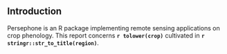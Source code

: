 ## **Introduction**

Persephone is an R package implementing remote sensing applications on crop phenology. This report concerns <b>`r tolower(crop)`</b> cultivated in <b>`r stringr::str_to_title(region)`</b>. 

```r

```
